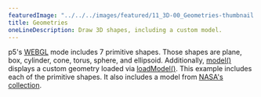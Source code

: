 ---
featuredImage: "../../../images/featured/11_3D-00_Geometries-thumbnail.png"
title: Geometries
oneLineDescription: Draw 3D shapes, including a custom model.
---

p5's
<a href="https://p5js.org/reference/#/p5/WEBGL" target="_blank">WEBGL</a>
mode includes 7 primitive shapes. Those shapes are plane, box,
cylinder, cone, torus, sphere, and ellipsoid. Additionally,
<a href="https://p5js.org/reference/#/p5/model" target="_blank">model()</a>
displays a custom geometry loaded via
<a href="https://p5js.org/reference/#/p5/loadModel" target="_blank">loadModel()</a>.
This example includes each of the primitive shapes. It also includes a model
from <a href="https://nasa3d.arc.nasa.gov/models" target="_blank">NASA's collection</a>.